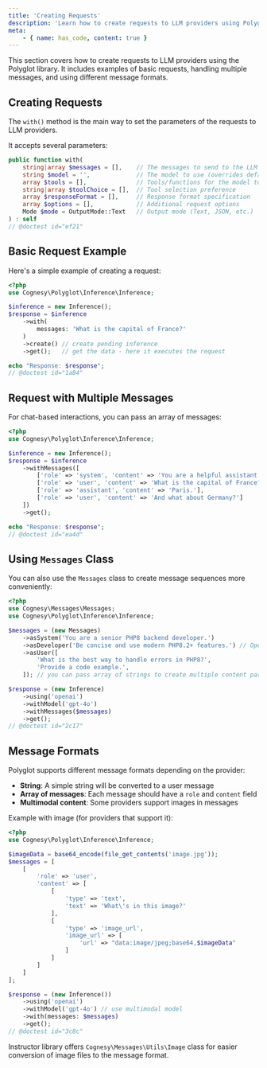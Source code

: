 ```yaml
---
title: 'Creating Requests'
description: 'Learn how to create requests to LLM providers using Polyglot.'
meta:
    - { name: has_code, content: true }
---
```


This section covers how to create requests to LLM providers using the Polyglot library. It includes examples of basic requests, handling multiple messages, and using different message formats.


## Creating Requests

The `with()` method is the main way to set the parameters of the requests to LLM providers.

It accepts several parameters:

```php
public function with(
    string|array $messages = [],    // The messages to send to the LLM
    string $model = '',             // The model to use (overrides default)
    array $tools = [],              // Tools/functions for the model to use
    string|array $toolChoice = [],  // Tool selection preference
    array $responseFormat = [],     // Response format specification
    array $options = [],            // Additional request options
    Mode $mode = OutputMode::Text   // Output mode (Text, JSON, etc.)
) : self
// @doctest id="ef21"
```


## Basic Request Example

Here's a simple example of creating a request:

```php
<?php
use Cognesy\Polyglot\Inference\Inference;

$inference = new Inference();
$response = $inference
    ->with(
        messages: 'What is the capital of France?'
    )
    ->create() // create pending inference
    ->get();   // get the data - here it executes the request

echo "Response: $response";
// @doctest id="1a84"
```


## Request with Multiple Messages

For chat-based interactions, you can pass an array of messages:

```php
<?php
use Cognesy\Polyglot\Inference\Inference;

$inference = new Inference();
$response = $inference
    ->withMessages([
        ['role' => 'system', 'content' => 'You are a helpful assistant who provides concise answers.'],
        ['role' => 'user', 'content' => 'What is the capital of France?'],
        ['role' => 'assistant', 'content' => 'Paris.'],
        ['role' => 'user', 'content' => 'And what about Germany?']
    ])
    ->get();

echo "Response: $response";
// @doctest id="ea4d"
```

## Using `Messages` Class

You can also use the `Messages` class to create message sequences more conveniently:

```php
<?php
use Cognesy\Messages\Messages;
use Cognesy\Polyglot\Inference\Inference;

$messages = (new Messages)
    ->asSystem('You are a senior PHP8 backend developer.')
    ->asDeveloper('Be concise and use modern PHP8.2+ features.') // OpenAI developer role is supported and normalized for other providers
    ->asUser([
        'What is the best way to handle errors in PHP8?',
        'Provide a code example.',
    ]); // you can pass array of strings to create multiple content parts

$response = (new Inference)
    ->using('openai')
    ->withModel('gpt-4o')
    ->withMessages($messages)
    ->get();
// @doctest id="2c17"
```

## Message Formats

Polyglot supports different message formats depending on the provider:

- **String**: A simple string will be converted to a user message
- **Array of messages**: Each message should have a `role` and `content` field
- **Multimodal content**: Some providers support images in messages

Example with image (for providers that support it):

```php
<?php
use Cognesy\Polyglot\Inference\Inference;

$imageData = base64_encode(file_get_contents('image.jpg'));
$messages = [
    [
        'role' => 'user',
        'content' => [
            [
                'type' => 'text',
                'text' => 'What\'s in this image?'
            ],
            [
                'type' => 'image_url',
                'image_url' => [
                    'url' => "data:image/jpeg;base64,$imageData"
                ]
            ]
        ]
    ]
];

$response = (new Inference())
    ->using('openai')
    ->withModel('gpt-4o') // use multimodal model
    ->with(messages: $messages)
    ->get();
// @doctest id="3c8c"
```

Instructor library offers `Cognesy\Messages\Utils\Image` class for easier conversion of image files to the message format.
